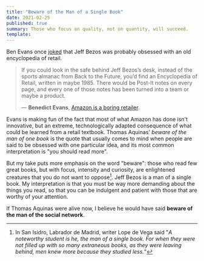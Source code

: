```yaml
---
title: "Beware of the Man of a Single Book"
date: 2021-02-25
published: true
summary: Those who focus on quality, not on quantity, will succeed.
template: 
---
```


Ben Evans once [joked](https://www.ben-evans.com/benedictevans/2019/7/26/amazon-as-experiment) that Jeff Bezos was probably obsessed with an old encyclopedia of retail.

> If you could look in the safe behind Jeff Bezos’s desk, instead of the sports almanac from Back to the Future, you’d find an Encyclopedia of Retail, written in maybe 1985. There would be Post-It notes on every page, and every one of those notes has been turned into a team or maybe a product.
>
> — **Benedict Evans**, [Amazon is a boring retailer](https://www.ben-evans.com/benedictevans/2019/7/26/amazon-as-experiment).

Evans is making fun of the fact that most of what Amazon has done isn't innovative, but an extreme, technologically adapted consequence of what could be learned from a retail textbook. Thomas Aquinas' _beware of the man of one book_ is the quote that usually comes to mind when people are said to be obsessed with one particular idea, and its most common interpretation is "you should read more".

But my take puts more emphasis on the word "beware": those who read few great books, but with focus, intensity and curiosity, are enlightened creatures that you do not want to oppose[^1]. Jeff Bezos is a man of a single book. My interpretation is that you must be way more demanding about the things you read, so that you can be indulgent and patient with those that are worthy of your attention.

If Thomas Aquinas were alive now, I believe he would have said **beware of the man of the social network**.

[^1]: In <book>San Isidro, Labrador de Madrid</book>, writer Lope de Vega said "*A noteworthy student is he, the man of a single book. For when they were not filled up with so many extraneous books, as they were leaving behind, men knew more because they studied less.*"
